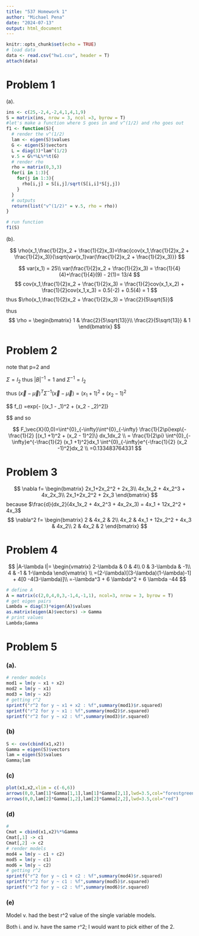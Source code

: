 ```yaml
---
title: "537 Homework 1"
author: "Michael Pena"
date: "2024-07-13"
output: html_document
---
```


```r
knitr::opts_chunk$set(echo = TRUE)
# load data
data <- read.csv("hw1.csv", header = T)
attach(data)
```

# Problem 1

(a).

```r
ins <- c(25,-2,4,-2,4,1,4,1,9)
S = matrix(ins, nrow = 3, ncol =3, byrow = T)
#let's make a function where S goes in and v^(1/2) and rho goes out
f1 <- function(S){
  # render the v^(1/2)
  lam <- eigen(S)$values
  G <- eigen(S)$vectors
  L = diag(3)*lam^(1/2)
  v.5 = G%*%L%*%t(G)
  # render rho
  rho = matrix(0,3,3)
  for(i in 1:3){
    for(j in 1:3){
      rho[i,j] = S[i,j]/sqrt(S[i,i]*S[j,j])
    }
  }
  # outputs
  return(list("v^(1/2)" = v.5, rho = rho))
}

# run function
f1(S)
```

(b).

$$
\rho(x_1,\frac{1}{2}x_2 + \frac{1}{2}x_3)=\frac{cov(x_1,\frac{1}{2}x_2 + \frac{1}{2}x_3)}{\sqrt{var(x_1)var(\frac{1}{2}x_2 + \frac{1}{2}x_3)}}
$$

$$
var(x_1) = 25\\
var(\frac{1}{2}x_2 + \frac{1}{2}x_3) = \frac{1}{4}(4)+\frac{1}{4}(9) - 2(1)= 13/4
$$
$$
cov(x_1,\frac{1}{2}x_2 + \frac{1}{2}x_3) = \frac{1}{2}cov(x_1,x_2) + \frac{1}{2}cov(x_1,x_3) = 0.5(-2) + 0.5(4) = 1
$$
thus $\rho(x_1,\frac{1}{2}x_2 + \frac{1}{2}x_3) = \frac{2}{5\sqrt{5}}$

thus 
$$
\rho =
\begin{bmatrix}
1 & \frac{2}{5\sqrt{13}}\\
\frac{2}{5\sqrt{13}} & 1
\end{bmatrix}
$$

# Problem 2

note that p=2 and

$\Sigma = I_2$ thus $|B|^{-1} = 1$ and $\Sigma^{-1} = I_2$

thus $(\vec{x} - \vec{\mu})^T\Sigma^{-1} (\vec{x} - \vec{\mu}) = (x_1 +1)^2 + (x_2 - 1)^2$

$$
f_\vec{X}(\vec{x}) =\frac{1}{2\pi}exp\{-\frac{1}{2} [(x_1 - \mu_1)^2 + (x_2 - \mu_2)^2]\}

$$
and so

$$
F_\vec{X}(0,0)=\int^{0}_{-\infty}\int^{0}_{-\infty}
\frac{1}{2\pi}exp\{-\frac{1}{2} [(x_1 +1)^2 + (x_2 - 1)^2]\}
dx_1dx_2
\\
=
\frac{1}{2\pi}
\int^{0}_{-\infty}e^{-\frac{1}{2} (x_1 +1)^2}dx_1
\int^{0}_{-\infty}e^{-\frac{1}{2} (x_2 -1)^2}dx_2
\\
=0.133483764331
$$

# Problem 3

$$
\nabla f=
\begin{bmatrix}
2x_1+2x_2^2 + 2x_3\\
4x_1x_2 + 4x_2^3 + 4x_2x_3\\
2x_1+2x_2^2 + 2x_3
\end{bmatrix}
$$
because $\frac{d}{dx_2}(4x_1x_2 + 4x_2^3 + 4x_2x_3) = 4x_1 + 12x_2^2 + 4x_3$
$$
\nabla^2 f=
\begin{bmatrix}
2 & 4x_2 & 2\\
4x_2 & 4x_1 + 12x_2^2 + 4x_3 & 4x_2\\
2 & 4x_2 & 2
\end{bmatrix}
$$

# Problem 4

$$
|A-\lambda I|=
\begin{vmatrix}
2-\lambda & 0 & 4\\
0 & 3-\lambda & -1\\
4 & -1 & 1-\lambda
\end{vmatrix}
\\
=(2-\lambda)[(3-\lambda)(1-\lambda)-1] + 4[0 -4(3-\lambda)]\\
=-\lambda^3 + 6 \lambda^2 + 6 \lambda -44
$$

```r
# define A
A = matrix(c(2,0,4,0,3,-1,4,-1,1), ncol=3, nrow = 3, byrow = T)
# get eigen pairs
Lambda = diag(3)*eigen(A)$values
as.matrix(eigen(A)$vectors) -> Gamma
# print values
Lambda;Gamma
```

# Problem 5

### (a).

```r
# render models
mod1 = lm(y ~ x1 + x2)
mod2 = lm(y ~ x1)
mod3 = lm(y ~ x2)
# getting r^2
sprintf("r^2 for y ~ x1 + x2 : %f",summary(mod1)$r.squared)
sprintf("r^2 for y ~ x1 : %f",summary(mod2)$r.squared)
sprintf("r^2 for y ~ x2 : %f",summary(mod3)$r.squared)
```

### (b)

```r
S <- cov(cbind(x1,x2))
Gamma = eigen(S)$vectors
lam = eigen(S)$values
Gamma;lam
```

### (c)

```r
plot(x1,x2,xlim = c(-6,6))
arrows(0,0,lam[1]*Gamma[1,1],lam[1]*Gamma[2,1],lwd=3.5,col="forestgreen")
arrows(0,0,lam[2]*Gamma[1,2],lam[2]*Gamma[2,2],lwd=3.5,col="red")

```

### (d)

```r
# 
Cmat = cbind(x1,x2)%*%Gamma
Cmat[,1] -> c1
Cmat[,2] -> c2
# render models
mod4 = lm(y ~ c1 + c2)
mod5 = lm(y ~ c1)
mod6 = lm(y ~ c2)
# getting r^2
sprintf("r^2 for y ~ c1 + c2 : %f",summary(mod4)$r.squared)
sprintf("r^2 for y ~ c1 : %f",summary(mod5)$r.squared)
sprintf("r^2 for y ~ c2 : %f",summary(mod6)$r.squared)
```

### (e)

Model v. had the best r^2 value of the single variable models.

Both i. and iv. have the same r^2; I would want to pick either of the 2.
